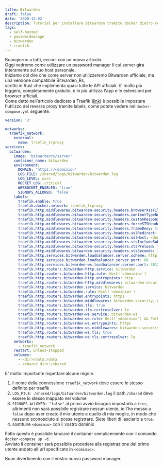 ```yaml
---
title: Bitwarden
draft: false
date: '2020-12-02'
description: Tutorial per installare Bitwarden tramite docker dietro reverse proxy Traefik
tags:
  - self-hosted
  - passwordmanage
  - bitwarden
  - traefik
---
```


Buongiorno a tutti, eccoci con un nuovo articolo.  
Oggi vedremo come utilizzare un password manager il cui server gira interamente sul tuo host personale.  
Iniziamo col dire che come server non utilizzeremo Bitwarden ufficiale, ma una versione compatibile Bitwarden_Rs,  
scritto in Rust che implementa quasi tutte le API ufficiali. E' molto più leggero, completamente gratuito, e in più utilizza l'app e le estensioni per browser ufficiali.  
Come detto nell'articolo dedicato a Traefik ([link](/posts/2020-11-04-traefik-intro)) è possibile impostare l'utilizzo del reverse proxy tramite labels, come potete vedere nel `docker-compose.yml` seguente.

```yaml
version: '3'

networks:
  traefik_network:
    external:
      name: traefik_trproxy
services:
  bitwarden:
    image: 'bitwardenrs/server'
    container_name: bitwarden
    environment:
      DOMAIN: 'https://<dominio>'
      LOG_FILE: /shared/logs/bitwarden/bitwarden.log
      LOG_LEVEL: warn
      ROCKET_LOG: critical
      WEBSOCKET_ENABLED: 'true'
      SIGNUPS_ALLOWED: 'false'
    labels:
      traefik.enable: true
      traefik.docker.network: traefik_trproxy
      traefik.http.middlewares.bitwarden-security.headers.browserXssFilter: true
      traefik.http.middlewares.bitwarden-security.headers.contentTypeNosniff: true
      traefik.http.middlewares.bitwarden-security.headers.customResponseHeaders.X-Robots-Tag: noindex,nofollow,nosnippet,noarchive,notranslate,noimageindex
      traefik.http.middlewares.bitwarden-security.headers.forceSTSHeader: true
      traefik.http.middlewares.bitwarden-security.headers.frameDeny: true
      traefik.http.middlewares.bitwarden-security.headers.sslRedirect: true
      traefik.http.middlewares.bitwarden-security.headers.sslHost: <dominio>
      traefik.http.middlewares.bitwarden-security.headers.stsIncludeSubdomains: true
      traefik.http.middlewares.bitwarden-security.headers.stsPreload: true
      traefik.http.middlewares.bitwarden-security.headers.stsSeconds: 315360000
      traefik.http.services.bitwarden.loadbalancer.server.scheme: http
      traefik.http.services.bitwarden.loadbalancer.server.port: 80
      traefik.http.services.bitwarden-ws.loadbalancer.server.port: 3012
      traefik.http.routers.bitwarden-http.service: bitwarden
      traefik.http.routers.bitwarden-http.rule: Host(`<dominio>`)
      traefik.http.routers.bitwarden-http.entrypoints: http
      traefik.http.routers.bitwarden-http.middlewares: bitwarden-security, gzip-compress@file, redirect-to-https@file
      traefik.http.routers.bitwarden.service: bitwarden
      traefik.http.routers.bitwarden.rule: Host(`<dominio>`)
      traefik.http.routers.bitwarden.entrypoints: https
      traefik.http.routers.bitwarden.middlewares: bitwarden-security, gzip-compress@file
      traefik.http.routers.bitwarden.tls: true
      traefik.http.routers.bitwarden.tls.certresolver: le
      traefik.http.routers.bitwarden-ws.service: bitwarden-ws
      traefik.http.routers.bitwarden-ws.rule: Host(`<dominio>`) && Path(`/notifications/hub`)
      traefik.http.routers.bitwarden-ws.entrypoints: https
      traefik.http.routers.bitwarden-ws.middlewares: bitwarden-security
      traefik.http.routers.bitwarden-ws.tls: true
      traefik.http.routers.bitwarden-ws.tls.certresolver: le
    networks:
      - traefik_network
    restart: unless-stopped
    volumes:
      - <dir>/data:/data
      - <shared dir>:/shared
```

E' molto importante rispettare alcune regole.

1. il nome della connessione `traefik_network` deve essere lo stesso definito per traefik
2. `LOG_FILE: /shared/logs/bitwarden/bitwarden.log` il path `/shared` deve essere lo stesso mappato nel volume
3. `SIGNUPS_ALLOWED: "false"` al primo avvio bisogna impostarlo a `true`, altrimenti non sarà possibile registrare nessun utente, io l'ho messo a `false` dopo aver creato il mio utente e quello di mia moglie, in modo che nessuno sconosciuto si possa registrare. Siete liberi di lasciarlo a `true`.
4. sostituire `<dominio>` con il vostro dominio

Fatto questo è possibile lanciare il container semplicemente con il comando `docker-compose up -d`.  
Avviato il container sarà possibile procedere alla registrazione del primo utente andato all'url specificato in `<dominio>`.

Buon divertimento con il vostro nuovo password manager.
